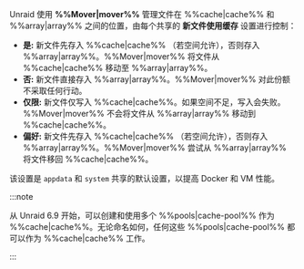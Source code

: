 Unraid 使用 **%%Mover|mover%%** 管理文件在 %%cache|cache%% 和 %%array|array%% 之间的位置，由每个共享的 **新文件使用缓存** 设置进行控制：

- **是:** 新文件先存入 %%cache|cache%% （若空间允许），否则存入 %%array|array%%。%%Mover|mover%% 将文件从 %%cache|cache%% 移动至 %%array|array%%。
- **否:** 新文件直接存入 %%array|array%%。%%Mover|mover%% 对此份额不采取任何行动。
- **仅限:** 新文件仅写入 %%cache|cache%%。如果空间不足，写入会失败。%%Mover|mover%% 不会将文件从 %%array|array%% 移动到 %%cache|cache%%。
- **偏好:** 新文件先存入 %%cache|cache%% （若空间允许），否则存入 %%array|array%%。%%Mover|mover%% 尝试从 %%array|array%% 将文件移回 %%cache|cache%%。

该设置是 `appdata` 和 `system` 共享的默认设置，以提高 Docker 和 VM 性能。

:::note

从 Unraid 6.9 开始，可以创建和使用多个 %%pools|cache-pool%% 作为 %%cache|cache%%。无论命名如何，任何这些 %%pools|cache-pool%% 都可以作为 %%cache|cache%% 工作。

:::
